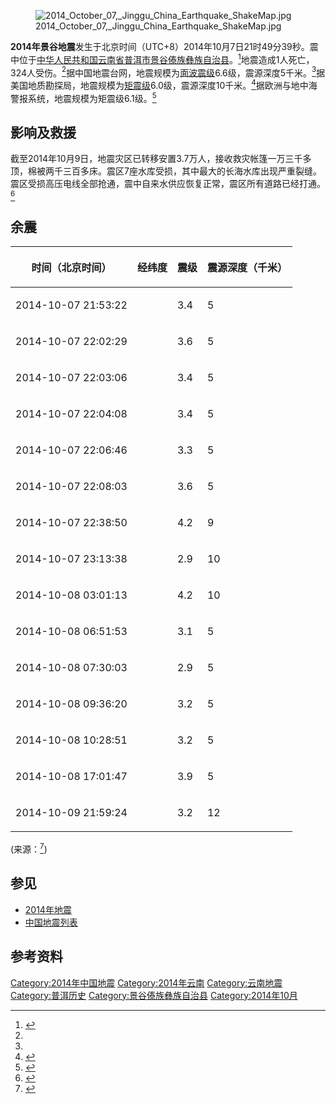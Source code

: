 {{noteTA
|G1=Earthquake
}}
{{UTC+8}}
{{Infobox earthquake
|title = 2014年景谷地震
|date = {{Start date|2014|10|07}} 
|origintime = 21:49 UTC+8
|image =
|map2 = {{Location map | China Yunnan
| label=
| lat = 23.4
| long  = 100.5
| mark = Bullseye1.png
| marksize = 40
| position = top
| width =
| float = center
| caption =
| relief = yes}}
|map2_caption = 震中在中國雲南省的位置
|magnitude = 面波震级6.6级（[[中国地震台网|中国地震台网]]）<ref name=cenc/><br />矩震级6.0级（[[美国地质勘探局|美国地质勘探局]]）<ref name=usgs/><br />矩震级6.1级（[[欧洲与地中海警报系统|欧洲与地中海警报系统]]）<ref name=emsc/>
|depth = {{convert|5|km|mi|0}}（[[中国地震台网|中国地震台网]]）<ref name=cenc/><br/>{{convert|10.9|km|mi|0}}（[[美国地质勘探局|美国地质勘探局]]）<ref name=usgs/>
|location = {{coord|23.4|N|100.5|E|display=inline,title}}
|countries affected = {{PRC}}
|casualties = 1死324伤<ref name=cas>{{cite web |url=http://news.qq.com/a/20141007/010449.htm |title=云南景谷6.6级地震已致1人遇难324人受伤 |publisher=腾讯网 |date=2014-10-08 |accessdate=2014-10-08 |archive-date=2014-10-13 |archive-url=https://web.archive.org/web/20141013163915/http://news.qq.com/a/20141007/010449.htm |dead-url=no }}</ref>
}}

[[File:2014_October_07,_Jinggu_China_Earthquake_ShakeMap.jpg|thumb]]

'''2014年景谷地震'''发生于北京时间（UTC+8）2014年10月7日21时49分39秒。震中位于[[中华人民共和国|中华人民共和国]][[云南省|云南省]][[普洱市|普洱市]][[景谷傣族彝族自治县|景谷傣族彝族自治县]]。<ref name=cenc>{{cite web |url=http://news.ceic.ac.cn/CC20141007214940.html |title=云南省普洱市景谷傣族彝族自治县6.6级地震 |publisher=中国地震台网 |date=2014-10-08 |accessdate=2014-10-08 |archive-date=2014-10-10 |archive-url=https://web.archive.org/web/20141010003757/http://news.ceic.ac.cn/CC20141007214940.html |dead-url=no }}</ref>地震造成1人死亡，324人受伤。<ref name=cas/>据中国地震台网，地震规模为[[面波震级|面波震级]]6.6级，震源深度5千米。<ref name=cenc/>据美国地质勘探局，地震规模为[[矩震级|矩震级]]6.0级，震源深度10千米。<ref name=usgs>{{cite web |url=http://earthquake.usgs.gov/earthquakes/eventpage/usb000sjim#summary |title=M6.0 - 22km WSW of Weiyuan, China |publisher=美国地质勘探局 |date=2014-10-08 |accessdate=2014-10-08 |archive-date=2014-10-09 |archive-url=https://web.archive.org/web/20141009121226/http://earthquake.usgs.gov/earthquakes/eventpage/usb000sjim#summary |dead-url=no }}</ref>据欧洲与地中海警报系统，地震规模为矩震级6.1级。<ref name=emsc>{{cite web |url=http://www.emsc-csem.org/Earthquake/earthquake.php?id=403186 |title=M 6.1 - YUNNAN, CHINA - 2014-10-07 13:49:41 UTC |publisher=欧洲与地中海警报系统 |date=2014-10-08 |accessdate=2014-10-08 |archive-date=2014-10-10 |archive-url=https://web.archive.org/web/20141010052657/http://www.emsc-csem.org/Earthquake/earthquake.php?id=403186 |dead-url=no }}</ref>

==影响及救援==
截至2014年10月9日，地震灾区已转移安置3.7万人，接收救灾帐篷一万三千多顶，棉被两千三百多床。震区7座水库受损，其中最大的长海水库出现严重裂缝。震区受损高压电线全部抢通，震中自来水供应恢复正常，震区所有道路已经打通。<ref>{{cite web |url=http://news.cntv.cn/2014/10/09/VIDE1412853656854808.shtml |title=云南景谷6.6级地震 |publisher=CCTV |date=2014-10-09 |accessdate=2014-10-09 |archive-date=2014-10-14 |archive-url=https://web.archive.org/web/20141014031420/http://news.cntv.cn/2014/10/09/VIDE1412853656854808.shtml |dead-url=no }}</ref>

==余震==
{| class="wikitable sortable"
|+<!--地震时间列表-->
! 时间（北京时间） !! 经纬度 !! 震级 !! 震源深度（千米）
|-
| 2014-10-07 21:53:22  || {{coord|23.4|N|100.4|E|format=dms}} || 3.4 || 5
|-
| 2014-10-07 22:02:29  || {{coord|23.4|N|100.5|E|format=dms}} || 3.6 || 5
|-
| 2014-10-07 22:03:06  || {{coord|23.4|N|100.5|E|format=dms}} || 3.4 || 5
|-
| 2014-10-07 22:04:08  || {{coord|23.4|N|100.5|E|format=dms}} || 3.4 || 5
|-
| 2014-10-07 22:06:46  || {{coord|23.4|N|100.5|E|format=dms}} || 3.3 || 5
|-
| 2014-10-07 22:08:03  || {{coord|23.4|N|100.5|E|format=dms}} || 3.6 || 5
|-
| 2014-10-07 22:38:50  || {{coord|23.4|N|100.5|E|format=dms}} || 4.2 || 9
|-
| 2014-10-07 23:13:38  || {{coord|23.4|N|100.5|E|format=dms}} || 2.9 || 10
|-
| 2014-10-08 03:01:13  || {{coord|23.4|N|100.5|E|format=dms}} || 4.2 || 10
|-
| 2014-10-08 06:51:53  || {{coord|23.4|N|100.4|E|format=dms}} || 3.1 || 5
|-
| 2014-10-08 07:30:03  || {{coord|23.4|N|100.5|E|format=dms}} || 2.9 || 5
|-
| 2014-10-08 09:36:20  || {{coord|23.4|N|100.4|E|format=dms}} || 3.2 || 5
|-
| 2014-10-08 10:28:51  || {{coord|23.4|N|100.5|E|format=dms}} || 3.2 || 5
|-
| 2014-10-08 17:01:47  || {{coord|23.4|N|100.5|E|format=dms}} || 3.9 || 5
|-
| 2014-10-09 21:59:24  || {{coord|23.4|N|100.5|E|format=dms}} || 3.2 || 12
|}

(来源：<ref>{{Cite web |url=http://www.ceic.ac.cn/ |title=中国地震台网中心 |accessdate=2020-09-24 |archive-date=2008-11-03 |archive-url=https://web.archive.org/web/20081103042223/http://www.ceic.ac.cn/ |dead-url=no }}</ref>)

==参见==
{{Portal|中国}}
*[[2014年地震|2014年地震]]
*[[中国地震列表|中国地震列表]]

==参考资料==
{{Reflist|2}}

{{中国地震}}
{{云南地理|地质}}

[[Category:2014年中国地震|Category:2014年中国地震]]
[[Category:2014年云南|Category:2014年云南]]
[[Category:云南地震|Category:云南地震]]
[[Category:普洱历史|Category:普洱历史]]
[[Category:景谷傣族彝族自治县|Category:景谷傣族彝族自治县]]
[[Category:2014年10月|Category:2014年10月]]